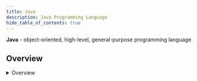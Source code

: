 ```yaml
---
title: Java
description: Java Programming Language
hide_table_of_contents: true
---
```



**Java** - object-oriented, high-level, general-purpose programming language

## Overview

<Tabs>
    <TabItem value="dataStructures" label="Data Structures">
        <details>
            <summary>Overview</summary>

            <table>
                <thead>
                <tr>
                    <th>Name</th>
                    <th>Structure</th>
                    <th>Methods</th>
                    <th>null</th>
                    <th>Duplicates</th>
                    <th>Synchronized</th>
                    <th>Ordered</th>
                    <th>Iterator</th>
                    <th>Enumeration</th>
                </tr>
                </thead>
                <tbody>
                <tr>
                    <td>
                        <b>ArrayList</b>
                    </td>
                    <td>Dynamic Array</td>
                    <td>add, remove, get, set</td>
                    <td>+</td>
                    <td>+</td>
                    <td>-</td>
                    <td>Insertion order</td>
                    <td>+</td>
                    <td>-</td>
                </tr>
                <tr>
                    <td>
                        <b>Vector</b>
                    </td>
                    <td>Dynamic Array</td>
                    <td>add, remove, get, set</td>
                    <td>+</td>
                    <td>+</td>
                    <td>+</td>
                    <td>Insertion order</td>
                    <td>+</td>
                    <td>+</td>
                </tr>
                <tr>
                    <td>
                        <b>Stack</b>
                    </td>
                    <td>LIFO</td>
                    <td>push, pop, peek</td>
                    <td>+</td>
                    <td>+</td>
                    <td>+</td>
                    <td>No order</td>
                    <td>+</td>
                    <td>+</td>
                </tr>
                <tr>
                    <td>
                        <b>Queue</b>
                    </td>
                    <td>FIFO</td>
                    <td>enqueue, dequeue, peek</td>
                    <td>+</td>
                    <td>+</td>
                    <td>-</td>
                    <td>No order</td>
                    <td>+</td>
                    <td>-</td>
                </tr>
                <tr>
                    <td>
                        <b>List</b>
                    </td>
                    <td>Linear</td>
                    <td>add, remove, get, set</td>
                    <td>+</td>
                    <td>+</td>
                    <td>-</td>
                    <td>Insertion order</td>
                    <td>+</td>
                    <td>-</td>
                </tr>
                <tr>
                    <td>
                        <b>LinkedList</b>
                    </td>
                    <td>Doubly-Linked List</td>
                    <td>add, remove, get, set</td>
                    <td>+</td>
                    <td>+</td>
                    <td>-</td>
                    <td>Insertion order</td>
                    <td>+</td>
                    <td>-</td>
                </tr>
                <tr>
                    <td>
                        <b>Set</b>
                    </td>
                    <td>Collection</td>
                    <td>add, remove, contains</td>
                    <td>+</td>
                    <td>-</td>
                    <td>-</td>
                    <td>No order</td>
                    <td>+</td>
                    <td>-</td>
                </tr>
                <tr>
                    <td>
                        <b>HashSet</b>
                    </td>
                    <td>HashTable</td>
                    <td>add, remove, contains</td>
                    <td>+</td>
                    <td>-</td>
                    <td>-</td>
                    <td>No order</td>
                    <td>+</td>
                    <td>-</td>
                </tr>
                <tr>
                    <td>
                        <b>Map</b>
                    </td>
                    <td>key-value pair</td>
                    <td>put, remove, get, containsKey</td>
                    <td>1 key and multiple values</td>
                    <td>only values</td>
                    <td>-</td>
                    <td>No order</td>
                    <td>+</td>
                    <td>-</td>
                </tr>
                <tr>
                    <td>
                        <b>HashMap</b>
                    </td>
                    <td>key-value pair</td>
                    <td>add, remove, contains</td>
                    <td>1 key and multiple values</td>
                    <td>only values</td>
                    <td>-</td>
                    <td>No order</td>
                    <td>+</td>
                    <td>-</td>
                </tr>
                <tr>
                    <td>
                        <b>HashTable</b>
                    </td>
                    <td>key-value pair</td>
                    <td>put, remove, get, containsKey</td>
                    <td>-</td>
                    <td>only values</td>
                    <td>+</td>
                    <td>No order</td>
                    <td>+</td>
                    <td>+</td>
                </tr>
                <tr>
                    <td>
                        <b>TreeSet</b>
                    </td>
                    <td>Red-black tree</td>
                    <td>add, remove, contains</td>
                    <td>-</td>
                    <td>-</td>
                    <td>-</td>
                    <td>Natural order</td>
                    <td>+</td>
                    <td>-</td>
                </tr>
                <tr>
                    <td>
                        <b>TreeMap</b>
                    </td>
                    <td>Red-black tree</td>
                    <td>put, remove, get, containsKey</td>
                    <td>only values</td>
                    <td>only values</td>
                    <td>-</td>
                    <td>Natural order</td>
                    <td>+</td>
                    <td>-</td>
                </tr>
                </tbody>
            </table>

            **Collections**

            ```mermaid
            graph BT

                Stack(StackInterface) --> Vector(VectorInterface)
                Vector -.-> List(List)
                LinkedList(LinkedListInterface) -.-> List
                ArrayList(ArrayListInterface) -.-> List

                LinkedList(LinkedListInterface) -.-> Deque(Deque)
                PriorityQueue(PriorityQueueInterface) -.-> Queue(Queue)
                ArrayDequeue(ArrayDequeInterface) -.-> Deque
                Deque --> Queue

                LinkedHashSet(LinkedHashSetInterface) -.-> Set(Set)
                LinkedHashSet --> HashSet(HashSetInterface)

                TreeSet(TreeSetInterface) -.-> SortedSet(SortedSet)
                SortedSet --> Set

                Set --> Collection(Collection)
                Queue --> Collection
                List --> Collection

                Collection --> Iterable(Iterable)

                TreeMap(TreeMapInterface) -.-> SortedMap(SortedMap)
                SortedMap --> Map(Map)

                LinkedHashMap(LinkedHashMapInterface) --> HashMap(HashMapInterface)
                LinkedHashMap -.-> Map

                HashTable(HashTableInterface )
            ```

            **Collection Decision**

            ```mermaid
            flowchart TB

                Start(Start) --> Structure{structure}

                Structure -->|key-value| OrderedKeys(Ordered)
                OrderedKeys -->|no| HashMap(HashMap)
                OrderedKeys -->|yes| OrderKeys{Order}
                OrderKeys -->|sorted by keys| TreeMap(TreeMap)
                OrderKeys -->|insertion order| LinkedHashMap(LinkedHashMap)

                Structure -->|value only| Duplicates{Duplicates}
                Duplicates -->|yes| Data{Data}
                Data -->|sorting & accessing data| ArrayList(ArrayList)
                Data -->|data manipulation| LinkedList(LinkedList)
                Duplicates -->|no| OrderedValues{Ordered}
                OrderedValues -->|no| HashSet(HashSet)
                OrderedValues -->|yes| OrderValues{Order}
                OrderValues -->|sorted by index| TreeSet(TreeSet)
                OrderValues -->|insertion order| LinkedHashSet(LinkedHashSet)
            ```

        </details>

        <details>
            <summary>Iterator vs Enumeration</summary>

            <table>
                <thead>
                <tr>
                    <th>Aspect</th>
                    <th>Iterator</th>
                    <th>Enumeration</th>
                </tr>
                </thead>
                <tbody>
                <tr>
                    <td>
                        <b>Type</b>
                    </td>
                    <td>interface</td>
                    <td>class</td>
                </tr>
                <tr>
                    <td>
                        <b>Namespace</b>
                    </td>
                    <td>`java.util`</td>
                    <td>`java.util`</td>
                </tr>
                <tr>
                    <td>
                        <b>Common methods</b>
                    </td>
                    <td>hasNext / next / remove</td>
                    <td>hasMoreElements / nextElement</td>
                </tr>
                <tr>
                    <td>
                        <b>Use Case</b>
                    </td>
                    <td>removes elements from collection during the iteration</td>
                    <td>
                        used for passing through a collection, usually of unknown size
                    </td>
                </tr>
                </tbody>
            </table>

        </details>
    </TabItem>
    <TabItem value="fundamentals" label="Fundamentals">
        <details>
          <summary>Object</summary>

          Superclass class for every class in Java

          Methods
              - `clone()`: creates a copy of an object
              - `equals()`: compares
              - `finalize()`: called on GC
              - `getClass()`: get runtime class
              - `hashCode()`: returns a hash code value
              - `toString()`: string representation
              - `notify()`, `notifyAll()`, and `wait()`: These help in synchronizing the activities of the independently running threads in a program

          **Creation**

          <table>
            <thead>
            <tr>
              <th>Variant</th>
              <th>Syntax</th>
            </tr>
            </thead>
            <tbody>
            <tr>
              <td>`new` keyword</td>
              <td>`new String()`</td>
            </tr>
            <tr>
              <td> `Class.forName`</td>
              <td>
              `Class.forName` actually loads the Class in Java but doesn't create any Object. To Create an Object of the Class you have to use the newInstance method

              ```java
              Example obj = (Example) Class.forName("Example").newInstance();
              ```
              </td>
            </tr>
            <tr>
              <td>`newInstance()` method of Constructor class</td>
              <td>
              ```java
              Example obj = Example.class.getDeclaredConstructor().newInstance();
              ```
              </td>
            </tr>
            <tr>
              <td>`clone()` method</td>
              <td>
              Creating an object using the clone method does not invoke any constructor

              ```java
              Example obj = (Example) new Example().clone();
              ```
              </td>
            </tr>
            <tr>
              <td>deserialization</td>
              <td>When we serialize and then deserialize an object, JVM creates a separate object. In deserialization, JVM doesn't use any constructor to create the object</td>
            </tr>
            </tbody>
          </table>

          **Initialization**

            <table>
              <thead>
                <tr>
                    <th>Action</th>
                    <th>Allocation</th>
                    <th>Example</th>
                </tr>
              </thead>
              <tbody>
                <tr>
                    <td><b>Declaration</b></td>
                    <td>Reference created in **stack**</td>
                    <td>
                    ```java
                    Integer i;
                    ```
                    </td>
                </tr>
                <tr>
                    <td><b>Initialization</b></td>
                    <td>Allocates memory in **heap** with reference in **stack**</td>
                    <td>
                    ```java
                    Integer i = new Integer(10);
                    ```
                    </td>
                </tr>
              </tbody>
            </table>

        </details>

        <details>
            <summary>Pass by Reference vs Value</summary>

            - Java is **Pass by Value**: when you pass a parameter to a method, whether it's a primitive type or an object reference, you are always passing a copy of the value of that parameter
            - **Passing Object References**: When you pass an object to a method, you're actually passing a copy of the reference to that object, not the object itself. This means you're still passing a value (the memory address where the object resides in the heap), but that value refers to the actual object in memory

            **Explanation**

            When you pass an object reference to a method, you're passing a copy of the reference to the object. This means changes made to the object's fields within the method will affect the original object because both the original reference and the method's copy of the reference point to the same object in memory.

            However, it's important to understand that you cannot change the reference itself within the method. For example, you cannot make the original reference point to a different object by assigning a new object to it within the method.

            ```java
            class MyClass {
                int value;

                MyClass(int value) {
                    this.value = value;
                }
            }

            public class Main {
                public static void main(String[] args) {
                    MyClass obj = new MyClass(5);
                    System.out.println(obj.value); // Output: Before: 5
                    modifyObject(obj);
                    System.out.println(obj.value); // Output: After: 10
                }

                public static void modifyObject(MyClass obj) {
                    /*
                     Modifying the reference to the object.
                     This change will only affect the local copy of the reference within the method itself,
                     not the original reference passed from the calling method
                     */
                    obj = new MyClass(10);

                    // Modifying the object's field will also affect the original object
                    obj.value = 10;
                }

                /*
                Although `obj` is passed by value, meaning `modifyObject()` receives a copy of the reference to the `MyClass` object,
                changes made to the object's field `value` within the `modifyObject()` method are reflected in the original object referenced by `obj`.
                This is because both the original reference `obj` and the method's copy of the reference point to the same object in memory
                */
            }
            ```

          <table>
              <thead>
                    <tr>
                          <th>Feature</th>
                          <th>Passing by Value</th>
                          <th>Passing by Reference</th>
                    </tr>
              </thead>
              <tbody>
                    <tr>
                          <td>Definition</td>
                          <td>Copies the actual value of an argument into the parameter</td>
                          <td>Copies the reference to the memory location of an object</td>
                    </tr>
                    <tr>
                          <td>Effect on Original Data</td>
                          <td>Original data remains unchanged</td>
                          <td>Changes to the parameter affect the original data</td>
                    </tr>
                    <tr>
                          <td>Memory Usage</td>
                          <td>Requires additional memory for copying values</td>
                          <td>Doesn't require additional memory for objects</td>
                    </tr>
                    <tr>
                          <td>Example</td>
                          <td>
                              ```java
                              void swap(int x, int y) {
                                    int temp = x;
                                    x = y;
                                    y = temp;
                              }
                              swap(1, 2); // Output: First: 1, Second: 2
                              ```
                            </td>
                            <td>
                              ```java
                              void swap(int[] arr) {
                                int temp = arr[0];
                                arr[0] = arr[1];
                                arr[1] = temp;
                              }
                              swap(new int[] {1, 2}); // Output: First: 2, Second: 1
                              ```
                            </td>
                    </tr>
                </tbody>
            </table>

        </details>

        <details>
            <summary>Static Block</summary>

            - executed at the time of classloading
            - can be executed before `main` method
            - can execute the program with static block and without `main` method

            ```java
            static { System.out.println("test"); }
            ```

        </details>

        <details>
            <summary>Constructor</summary>

            - is not inherited
            - cannot be `final`
            - chaining constructors with `this()`
            - can be overloaded
            - if no constructor is defined, the JVM creates a default no-arg constructor

            ```java
            public class Employee {
              int id,age;
              String name, address;

              public Employee (int age) { this.age = age; }
              public Employee(int id, int age) { this(age); this.id = id; }
            }
            ```

            - **flow of creation**: parent class -> child class
            - **flow of destruction**: child class -> parent class

        </details>

        <details>
            <summary>Class Casting</summary>

            - cast can be performed only child -> parent
            - to check if cast is possible, use `instanceof`

            ```java
            class Parent { void display() { } }

            class Child extends Parent { void show() { } }

            interface MyInterface { void myMethod(); }

            class AnotherChild extends Parent implements MyInterface { public void myMethod() { } }

            public class Main {
                public static void main(String[] args) {
                    Child child = new Child();
                    Parent parent1 = (Parent) child; // Casting Child to Parent
                    parent1.display(); // Accessing method of Parent class

                    AnotherChild anotherChild = new AnotherChild();
                    MyInterface myInterface = (MyInterface) anotherChild; // Casting AnotherChild to MyInterface
                    myInterface.myMethod(); // Accessing method of MyInterface

                    Parent parent2 = new Parent();
                    if(parent2 instanceof Child) { // false: Class parent to class child casting (not possible)
                        // Child child2 = (Child) parent2; // Compilation error: Parent cannot be cast to Child
                    }

                    Parent parent3 = new Parent();
                    if(parent3 instanceof MyInterface) { // Class parent to interface child casting (not possible)
                        // MyInterface myInterface2 = (MyInterface) parent3; // Compilation error: Parent cannot be cast to MyInterface
                    }
                }
            }
            ```

        </details>

        <details>
          <summary>`this` and `super` keywords</summary>

            - `this`
                - current class instance variable
                - invoke current class method (implicitly)
                - `this` can be passed as an argument in the method call
                - `this` can be passed as an argument in the constructor call
                - `this` can be used to return the current class instance from the method
                - `this()` - to invoke the current class constructor
                - can be used to refer static members (preferred via class name)
                - can't assign value (compiler-time error)
            - `super`
                - parent instance variable
                - calls parent class method
                - `super()` - to call parent constructor

        </details>

        <details>
            <summary>Overriding vs Overloading vs Shadowing</summary>

            <table>
              <thead>
                <tr>
                  <th>Concept</th>
                  <th>Description</th>
                  <th>Polymorphism Type</th>
                  <th>Example</th>
                </tr>
              </thead>
              <tbody>
                <tr>
                    <td><b>Overloading</b></td>
                    <td>Two or more methods in the same class have the exact same name, but different parameters</td>
                    <td>Compile Time (Static)</td>
                    <td>
                    ```java
                     public class A {
                        void add(int a, int b) {}
                        void add(int a, int b, int c) {}
                     }
                    ```
                    </td>
                </tr>
                <tr>
                  <td><b>Overriding</b></td>
                  <td>Child class redefines the same method as a parent class with the same name, argument list, and return type. May not limit the access of the method it overrides</td>
                  <td>Run-Time (Dynamic)</td>
                  <td>
                  ```java
                  public class A {
                    void add(int a, int b) {}
                  }

                  public class B extends A {
                      @Override
                      void add(int a, int b) {}
                  }
                  ```
                  </td>
                </tr>
                <tr>
                    <td><b>Shadowing</b></td>
                    <td>Overriding static methods</td>
                    <td>-</td>
                    <td>
                    ```java
                    public class A {
                        static void add(int a, int b) {}
                    }

                    public class B extends A {
                        static void add(int a, int b) {}
                    }
                    ```
                    </td>
                </tr>
              </tbody>
            </table>

        </details>

        <details>
            <summary>String</summary>

            <table>
              <tr>
                <th></th>
                <th>Storage area</th>
                <th>Mutability</th>
                <th>Efficiency</th>
                <th>Thread-safe</th>
              </tr>
              <tr>
                <td>String</td>
                <td>String pool</td>
                <td>immutable</td>
                <td>slow</td>
                <td>no</td>
              </tr>
              <tr>
                <td>new String</td>
                <td>heap</td>
                <td>immutable</td>
                <td>slow</td>
                <td>no</td>
              </tr>
              <tr>
                <td>StringBuilder</td>
                <td>heap</td>
                <td>mutable</td>
                <td>fastest</td>
                <td>single-thread</td>
              </tr>
              <tr>
                <td>StringBuffer</td>
                <td>heap</td>
                <td>mutable</td>
                <td>fast</td>
                <td>multi-thread</td>
              </tr>
            </table>

            **String Pool**

            ```mermaid
            flowchart LR

                subgraph Main
                    direction LR

                    str1(String str1 = Hi)
                    str2(String str2 = Hi)
                    str3("String str3 = new String (Hi)")
                    str4("String str4 = new String (Hi)")
                end

                subgraph HeapMemory
                    direction LR

                    HeapStr3(Hi)
                    HeapStr4(Hi)

                    subgraph StringPool
                        direction LR

                        Pool(Hi)
                    end
                end

                str1 --> Pool
                str2 --> Pool
                str3 --> HeapStr3
                str4 --> HeapStr4
            ```

            ```java
            String str1 = "Hi";
            String str2 = "Hi";

            String str3 = new String("Hi");
            String str4 = new String("Hi");

            println(str1 == str2);       // true (string pool)
            println(str1 == str3);       // false (string pool != heap object reference)
            println(str1.equals(str2));  // true (checks by string value)
            println(str1.equals(str3));  // true (checks by string value)
            println(str3 == str4);       // false (checks by object reference)
            println(str3.equals(str4));  // true (checks by string value)
            ```

        </details>

        <details>
            <summary>Serialization vs Deserialization</summary>

            <table>
                <thead>
                  <tr>
                    <th>Aspect</th>
                    <th>Serialization</th>
                    <th>Deserialization</th>
                  </tr>
                </thead>
                <tbody>
                  <tr>
                    <td><b>Definition</b></td>
                    <td>Process of converting an object into a byte stream for transmission over a network or storage in a file</td>
                    <td>Process of reconstructing an object from its serialized form, typically from a byte stream</td>
                  </tr>
                  <tr>
                    <td><b>Purpose</b></td>
                    <td>Transferring objects between different applications or across a network</td>
                    <td>Reconstructing objects from their serialized form for use in an application</td>
                  </tr>
                  <tr>
                    <td><b>Data Format</b></td>
                    <td>Serialized objects are typically stored in a specific format, such as JSON, XML, or binary</td>
                    <td>Data is read from serialized format and converted back into objects</td>
                  </tr>
                </tbody>
            </table>

        </details>

        <details>
            <summary>Operator precedence</summary>

            <table>
              <thead>
                <tr>
                  <th>Operator Type</th>
                  <th>Category</th>
                  <th>Precedence</th>
                </tr>
              </thead>
              <tbody>
                <tr>
                  <td rowspan="2">Unary</td>
                  <td>postfix</td>
                  <td>`expr++` `expr--`</td>
                </tr>
                <tr>
                  <td>prefix</td>
                  <td>`++expr` `--expr` `+expr` `-expr` `~` `!`</td>
                </tr>
                <tr>
                  <td rowspan="2">Arithmetic</td>
                  <td>multiplicative</td>
                  <td>`*` `/` `%`</td>
                </tr>
                <tr>
                  <td>additive</td>
                  <td>`+` `-`</td>
                </tr>
                <tr>
                  <td>Shift</td>
                  <td>shift</td>
                  <td>`<<` `>>` `>>>`</td>
                </tr>
                <tr>
                  <td rowspan="2">Relational</td>
                  <td>comparison</td>
                  <td>`<` `>` `<=` `>=` `instanceof`</td>
                </tr>
                <tr>
                  <td>equality</td>
                  <td>`==` `!=`</td>
                </tr>
                <tr>
                  <td rowspan="3">Bitwise</td>
                  <td>bitwise AND</td>
                  <td>`&`</td>
                </tr>
                <tr>
                  <td>bitwise exclusive OR</td>
                  <td>`^`</td>
                </tr>
                <tr>
                  <td>bitwise inclusive OR</td>
                  <td>`|`</td>
                </tr>
                <tr>
                  <td rowspan="2">Logical</td>
                  <td>logical AND</td>
                  <td>`&&`</td>
                </tr>
                <tr>
                  <td>logical OR</td>
                  <td>`||`</td>
                </tr>
                <tr>
                  <td>Ternary</td>
                  <td>ternary</td>
                  <td>`? :`</td>
                </tr>
                <tr>
                  <td rowspan="1">Assignment</td>
                  <td>assignment</td>
                  <td>`=` `+=` `-=` `*=` `/=` `%=` `&=` `^=` `|=` `<<=` `>>=` `>>>=`</td>
                </tr>
              </tbody>
            </table>

        </details>

        <details>
            <summary>Main Method</summary>

            - `static` - to reduce ambiguity
            - can be `final`
            - missing `static` in method - program compiles successfully but at runtime throws an error `NoSuchMethodError`
            - using static block (`static {}`) to execute code before `main` method

            **Examples**

            ```java
            public static void main(String[] args) throws Exception {} // with `throws`

            public static final void main(String[] args) {} // with `final`

            public static void main(String[] args) {} // array of strings

            public static void main(String args[]) {} // array of strings

            public static void main(String... args) {} // vararg

            public static void main(String[] args, int additionalArg) {} // additional argument

            public interface MyInterface { public static void main(String[] args) {} } // inside interface (Java8+)
            ````

        </details>

        <details>
            <summary>Interface vs Abstract Class</summary>

            <table>
              <tr>
                <th></th>
                <th>Methods</th>
                <th>Inheritance</th>
                <th>Method Inheritance</th>
                <th>Implement Interface</th>
                <th>Variable</th>
              </tr>
              <tr>
                <td><b>Interface</b></td>
                <td>all methods implicitly `public abstract`</td>
                <td>`implements` multiple</td>
                <td>class must implement all methods</td>
                <td>no</td>
                <td>default `final`</td>
              </tr>
              <tr>
                <td><b>Abstract Class</b></td>
                <td>can contain `default` `protected` `public` `non abstract` methods</td>
                <td>`extends` one</td>
                <td>not all as an abstract sub-class</td>
                <td>yes, w/o implementation</td>
                <td>`non final`</td>
              </tr>
            </table>

        </details>

        <details>
            <summary>Default Values</summary>

            ```java
            class A {
                static Object obj; // null
                Object obj; // null
                String str; // ""
                boolean bool; // false
                int i; // 0
                float f; // 0.0
                double d; // 0.0
                byte b; // 0
                char c; // '\u0000'
                int[] arr; // []

                void method() {
                    int x; // local variables within methods or blocks are not initialized
                }
            }
            ```

        </details>

        <details>
            <summary>Access Modifiers</summary>

            <table>
              <thead>
                <tr>
                  <th></th>
                  <th>Class</th>
                  <th>Sub-Class</th>
                  <th>Package</th>
                  <th>Global</th>
                </tr>
              </thead>
              <tbody>
                <tr>
                  <td><b>private</b></td>
                  <td>+</td>
                  <td>-</td>
                  <td>-</td>
                  <td>-</td>
                </tr>
                <tr>
                  <td><b>protected</b></td>
                  <td>+</td>
                  <td>+</td>
                  <td>-</td>
                  <td>-</td>
                </tr>
                <tr>
                  <td><b>default</b></td>
                  <td>+</td>
                  <td>+</td>
                  <td>+</td>
                  <td>-</td>
                </tr>
                <tr>
                  <td><b>public</b></td>
                  <td>+</td>
                  <td>+</td>
                  <td>+</td>
                  <td>+</td>
                </tr>
              </tbody>
            </table>

            **Example**

            ```java
            package com.example.myapplication;
            class MyClass {
                private int privateValue = 1;
                protected int protectedValue = 2;
                int defaultValue = 3;
                public int publicValue = 4;
            }

            package com.example.myapplication;
            class SubClass extends MyClass {
                void sub() {
                    privateValue // compile time error
                    protectedValue // OK
                    super.protectedValue // OK
                    defaultValue // OK
                    publicValue // OK
                }
            }

            package com.example.myapplication;
            class PackageClass {
                void package() {
                    privateValue // compile time error
                    protectedValue // compile time error
                    super.protectedValue // compile time error
                    defaultValue // OK
                    publicValue // OK
                }
            }

            package org.example;
            class GlobalClass {
                void global() {
                    privateValue // compile time error
                    protectedValue // compile time error
                    defaultValue // compile time error
                    publicValue // OK
                }
            }
            ```

        </details>

        <details>
            <summary>Non-Access Modifiers</summary>

            <table>
                <thead>
                  <tr>
                    <th></th>
                    <th>class</th>
                    <th>method</th>
                    <th>variable</th>
                  </tr>
                </thead>
                <tbody>
                  <tr>
                    <td><b>final</b></td>
                    <td>
                        <ul>
                            <li>cannot be extended by any other class</li>
                        </ul>
                    </td>
                    <td>
                        <ul>
                            <li>cannot be overridden by any child class</li>
                        </ul>
                    </td>
                    <td>
                        <ul>
                            <li>value cannot be changed</li>
                            <li>
                                blank variable initialisation
                                <ul>
                                    <li>static -> only in static block</li>
                                    <li>non-static -> constructor</li>
                                </ul>
                            </li>
                            <li>concurrency: all variables (even if they are not accessible via getter methods) must be final to prevent racy access</li>
                        </ul>
                    </td>
                  </tr>
                  <tr>
                    <td><b>abstract</b></td>
                    <td>
                        <ul>
                            <li>class can never be instantiated</li>
                            <li>class cannot be declared both `abstract` and `final`</li>
                            <li>if a class contains one or more `abstract` methods then the class should be declared `abstract`, or else a compile error will be thrown</li>
                            <li>an `abstract` class may contain both `abstract` methods as well normal methods</li>
                            <li>an `abstract` class does not need to contain `abstract` methods</li>
                        </ul>
                    </td>
                    <td>
                        <ul>
                            <li>does not have a body but only a signature</li>
                            <li>can not be `final`</li>
                            <li>any class that extends an `abstract` class must implement all the `abstract` methods of the super class unless the subclass is also an `abstract` class</li>
                        </ul>
                    </td>
                    <td>-</td>
                  </tr>
                  <tr>
                    <td><b>static</b></td>
                    <td>
                        <ul>
                            <li>as Inner class (Nested)</li>
                            <li>
                                differences between `static` and non-static nested classes
                                <ul>
                                    <li>`static` nested class may be instantiated without instantiating its outer class</li>
                                    <li>inner classes can access both `static` and non-static members of the outer class</li>
                                    <li>`static` class can access only the `static` members of the outer class</li>
                                </ul>
                            </li>
                        </ul>
                    </td>
                    <td>
                        <ul>
                            <li>belongs to the class and not to the object(instance)</li>
                            <li>can access only `static` data</li>
                            <li>can not access non-static data (instance variables)</li>
                            <li>user cannot override `static` method, because overriding is based upon dynamic binding at runtime and static methods are statically binded at compile time</li>
                            <li>**shadowing** - overriding static method</li>
                        </ul>
                    </td>
                    <td>
                        <ul>
                            <li>class variables as it belongs to the class rather than objects</li>
                        </ul>
                    </td>
                  </tr>
                  <tr>
                    <td><b>synchronized</b></td>
                    <td>-</td>
                    <td>
                        <ul>
                            <li>can be accessed by only one thread at a time</li>
                            <li>can be applied with any of the four access level modifiers</li>
                        </ul>
                    </td>
                    <td>-</td>
                  </tr>
                  <tr>
                    <td><b>native</b></td>
                    <td>-</td>
                    <td>
                        <ul>
                            <li>is implemented in native code using **JNI** (Java Native Interface)</li>
                            <li>will be implemented in other languages, not in Java</li>
                            <li>you need to call a library from Java that is written in other language</li>
                            <li>you need to access system or hardware resources that are only reachable from the other language</li>
                        </ul>
                    </td>
                    <td>-</td>
                  </tr>
                  <tr>
                    <td><b>transient</b></td>
                    <td>-</td>
                    <td>-</td>
                    <td>
                      <ul>
                            <li>not to be serialized when it is persisted to streams of bytes</li>
                            <li>to indicate that they are not part of the persistent state of an object</li>
                        </ul>
                    </td>
                  </tr>
                  <tr>
                    <td><b>volatile</b></td>
                    <td>-</td>
                    <td>-</td>
                    <td>
                        <ul>
                            <li>will never be cached thread-locally</li>
                            <li>all reads and writes will go straight to "main memory"</li>
                            <li>visibility (all threads) uses **CAS** (compare-and-swap) mechanism to update the value for all threads (main memory)</li>
                            <li>
                                atomic
                                <ul>
                                    <li>is either executed completely or not at all</li>
                                    <li>int guaranteed to be atomic</li>
                                    <li>`long`, `double` - requires `volatile`</li>
                                    <li>increment operation - `volatile` won't help instead use `AtomicInteger`, `AtomicLong` classes</li>
                                </ul>
                            </li>
                        </ul>
                    </td>
                  </tr>
                  <tr>
                    <td><b>strictfp</b></td>
                    <td>
                        <ul>
                            <li>restricts floating-point calculations to ensure portability</li>
                            <li>ensures that you get exactly the same results from your floating point calculations on every platform</li>
                            <li>can be used on classes, interfaces</li>
                            <li>applied to all calculations in the class</li>
                        </ul>
                    </td>
                    <td>
                        <ul>
                            <li>can be used on non-abstract methods</li>
                            <li>applied only to this method</li>
                        </ul>
                    </td>
                    <td>-</td>
                  </tr>
              </tbody>
            </table>

        </details>

        <details>
            <summary>Autoboxing vs Unboxing</summary>

            - Autoboxing is the automatic conversion made by the Java compiler between the primitive types and their
            corresponding object wrapper classes

            ```java
            int i = 10;
            Integer j = i;
            ```

            - Unboxing when the conversion goes the other way

            ```java
            Integer i = 10;
            int j = i;
            ```

            - Explicit conversion

            ```java
            int i = 10;
            Integer j = Integer.valueOf(i);

            Integer x = 10;
            int y = x.intValue();
            int z = (int) x;
            ```

        </details>

        <details>
            <summary>JVM Memory Allocation</summary>

            <table>
                <thead>
                  <tr>
                    <th>Component</th>
                    <th>Description</th>
                  </tr>
                </thead>
                <tbody>
                  <tr>
                    <td><b>class (method)</b></td>
                    <td>Stores per-class structures (runtime constant pool, field, method data, and the code for methods)</td>
                  </tr>
                  <tr>
                    <td><b>heap</b></td>
                    <td>Runtime data area in which the memory is allocated to the objects</td>
                  </tr>
                  <tr>
                    <td><b>stack</b></td>
                    <td>
                      <ul>
                        <li>Holds local variables and partial results</li>
                        <li>Plays a part in method invocation and return</li>
                        <li>Each thread has a private JVM stack, created at the same time as the thread</li>
                      </ul>
                    </td>
                  </tr>
                  <tr>
                    <td><b>program counter register</b></td>
                    <td>Contains the address of the JVM instruction currently being executed</td>
                  </tr>
                  <tr>
                    <td><b>native method stack</b></td>
                    <td>Contains all the native methods used in the application</td>
                  </tr>
                </tbody>
            </table>

        </details>

        <details>
            <summary>JVM/JRE/JDK</summary>

            <table>
              <tr>
                <th>Feature</th>
                <th>JVM</th>
                <th>JRE</th>
                <th>JDK</th>
              </tr>
              <tr>
                <td><b>Definition</b></td>
                <td>Java Virtual Machine</td>
                <td>Java Runtime Environment</td>
                <td>Java Development Kit</td>
              </tr>
              <tr>
                <td><b>Components</b></td>
                <td>Interpreter, Just-In-Time (JIT) Compiler</td>
                <td>Implements the JVM, provides all class libraries, and other support files needed at runtime</td>
                <td>Compiler, JRE, development tools (e.g., javac compiler, jar archiver)</td>
              </tr>
              <tr>
                <td><b>Usage</b></td>
                <td>Executes Java bytecode, platform-independent</td>
                <td>Runs Java applications, required for end-users</td>
                <td>Developing, compiling, and debugging Java programs</td>
              </tr>
              <tr>
                <td><b>Inclusion</b></td>
                <td>Part of JRE</td>
                <td>Implements the JVM</td>
                <td>JRE + Dev Tools</td>
              </tr>
              <tr>
                <td><b>Purpose</b></td>
                <td>Acts as a run-time engine to run Java applications</td>
                <td>Runtime environment in which Java bytecode can be executed, providing all the class libraries and other support files that JVM uses at runtime</td>
                <td>Developing, compiling, and running Java applications</td>
              </tr>
            </table>

            **JVM**

            JVM is a crucial component of the Java Runtime Environment (JRE) responsible for executing Java bytecode. It acts as an abstract computing machine, providing a runtime environment in which Java programs can run regardless of the underlying hardware and operating system.

            **Key components**

            - **Class Loader**: subsystem of the JVM is responsible for loading class files from the file system, network, or other sources and converting them into internal representation for execution
            - **Bytecode Verifier**: before execution, the JVM performs bytecode verification to ensure that the loaded code does not violate any security constraints or Java language rules. This process helps in preventing harmful operations and ensuring type safety
            - **Memory Management**: JVM manages memory allocation and deallocation for Java objects. It includes automatic garbage collection, which identifies and removes unreferenced objects to reclaim memory resources
            - **Just-In-Time (JIT) Compiler**: JVM includes a JIT compiler that translates bytecode into native machine code at runtime for improved performance. It optimizes frequently executed code paths to enhance execution speed
            - **Execution Engine**: Execution Engine interprets and executes Java bytecode instructions. It includes components such as the interpreter, which directly executes bytecode, and the JIT compiler, which compiles bytecode into native machine code for faster execution
            - **Runtime Data Areas**: JVM maintains various runtime data areas such as the method area, heap, stack, PC (Program Counter) register, and native method stack. These areas store class metadata, objects, method invocation stacks, and other runtime information required for program execution
            - **Security Manager**: JVM incorporates a Security Manager that enforces security policies to prevent untrusted code from performing harmful actions such as accessing system resources or executing dangerous operations
            - **Platform Independence**: one of the key features of the JVM is its platform independence. Java programs compiled into bytecode can run on any system with a compatible JVM implementation, making Java a "write once, run anywhere" language
            - **Dynamic Linking and Loading**: JVM supports dynamic linking and loading of classes and libraries at runtime, enabling the extension and modification of Java applications without recompilation
            - **Monitoring and Management**: JVM provides tools and APIs for monitoring and managing its runtime behavior, including performance monitoring, memory profiling, and diagnostic capabilities

        </details>

        <details>
            <summary>ClassLoader</summary>

            - **Classpath Resolution**
                - The class loading process begins with the JVM needing to load a class that is referenced by the application
                - The class loader first checks its cache to see if the class has already been loaded. If found, it retrieves the class from the cache
                - If the class is not cached, the class loader proceeds to locate the class file
                - The classpath is a list of directories and JAR files where the class loader searches for class files
                - The classpath can be set using the `-classpath` or `-cp` option when invoking the JVM, or it can be defined by the `CLASSPATH` environment variable
            - **Bootstrap Class Loader**
                - The bootstrap class loader is responsible for loading core Java classes provided by the JVM
                - These classes are typically located in the `lib` directory of the Java installation
                - Examples of core classes include those in the `java.lang` package, such as `Object`, `String`, and `Integer`
            - **Extension Class Loader**
                - The extension class loader loads classes from JAR files located in the extensions directory (`$JAVA_HOME/lib/ext`)
                - This directory contains JAR files that extend the functionality of the JVM
                - Classes loaded by the extension class loader are typically part of the Java Standard Extension mechanism
            - **Application Class Loader**
                - Also known as the system class loader, it loads classes from directories and JAR files specified by the classpath
                - It is responsible for loading application-specific classes and 3rd-party libraries
                - If a class is not found by the bootstrap or extension class loaders, the application class loader attempts to load it
            - **Custom Class Loaders**
                - Java allows developers to create custom class loaders to load classes from non-standard sources or to modify the default loading behavior
                - Custom class loaders can be implemented by extending the `java.lang.ClassLoader` class
                - Developers can override methods such as `findClass()` to define their own class-loading logic
            - **Delegation Model**
                - Class loaders in Java follow a delegation model, where each class loader delegates the class-loading request to its parent class loader before attempting to load the class itself
                - This ensures that classes are loaded only once and promotes code reuse
                - If a class loader cannot find a class, it delegates the request to its parent class loader, and the process continues recursively until the bootstrap class loader is reached
            - **Resource Loading**
                - In addition to loading class files, class loaders can also load other types of resources, such as configuration files, images, and XML files
                - Resources are located using the same mechanism as class files, by searching directories and JAR files specified in the `classpath`
            - **Loading the Class File**
                - Once the class loader determines the location of the class file, it reads the binary data representing the class from the file system, network, or other sources
                - The class loader then creates a `java.lang.Class` object, representing the loaded class, and stores it in the JVM's method area
            - **Linking the Class**: after loading the class, the JVM performs linking which consists of 3 sub-stages
                - **Verification**
                    - The JVM verifies the loaded class file to ensure it adheres to the rules of the Java language and the JVM specification
                    - Verification checks include verifying the format of the class file, examining the bytecode for correctness, and ensuring type safety and security
                - **Preparation**
                    - During this stage, memory for class variables (static fields) is allocated within the method area
                    - Static fields are initialized with default values based on their data types (e.g., `0` for numeric types, `null` for objects)
                    - However, the actual initialization of these variables to their proper values is deferred until later
                - **Resolution**
                    - In this stage, symbolic references in the class file are resolved to direct references to objects or methods in memory
                    - This involves resolving symbolic references to other classes or interfaces, fields, and methods
                    - Resolution ensures that the class can interact with other classes and resources at runtime
            - **Initialization**
                - The final stage involves the actual initialization of the class
                - During initialization, the JVM executes any static initializer blocks (`static { }`) defined within the class
                - Static fields are initialized with explicit initial values specified in the code
                - This stage ensures that the class is properly initialized before it is used in the application

        </details>

        <details>
            <summary>JIT (Just-In-Time) Compiler</summary>

            - used to improve the performance
            - compiles parts of the bytecode that have similar functionality at the same time, and hence reduces the amount of
            time needed for compilation
            - compiler - translates JVM instructions to specific CPU instructions

        </details>

        <details>
            <summary>Java Compiler</summary>

            - create file:

            ```java
            public class A {
                public static void main(String[] args) {
                    System.out.println(8);
                }
            }
            ````

            - save (empty name also possible): `.java`
            - compile: `javac .java`
            - execute: `java A`

        </details>

        <details>
            <summary>Packaging</summary>

            - **Modularity**: Organizes related classes
            - **Namespace Management**: Prevents naming conflicts
            - **Access Control**: Defines visibility within packages
            - **Encapsulation**: Hides implementation details
            - **Dependency Management**: Manages component dependencies
            - **Code Organization**: Organizes files for easy navigation
            - **Distribution & Versioning**: Facilitates library distribution and version control
            - **Standardization**: Promotes consistent development practices

            **Example**

            ```java
            package com.example.myapplication;

            public class MyClass {
                public static void main(String[] args) {
                    System.out.println(8);
                }
            }
            ```

        </details>
    </TabItem>
    <TabItem value="gc" label="Garbage Collection (GC)">
        <details>
            <summary>Garbage Collection (GC)</summary>

            Process of automatically reclaiming memory occupied by objects that are no longer reachable by the application.

            Objects are dynamically allocated memory from a region called the heap. The heap is managed by the JVM and is the storage area for all objects, including arrays.

        </details>

        <details>
            <summary>GC Generations</summary>

            - **Young Generation**
                - Newly created objects are allocated in the Young Generation
                - The Young Generation is further divided into Eden Space and Survivor Spaces (usually two)
            - **Old Generation (Tenured Generation)**
                - Objects that survive multiple garbage collection cycles in the Young Generation are promoted to the Old Generation
                - The Old Generation holds objects with longer lifetimes

            ```java
            public class GarbageCollectionExample {
                public static void main(String[] args) {
                    Object obj1 = new Object(); // Object 1 created in the Young Generation
                    Object obj2 = new Object(); // Object 2 created in the Young Generation

                    obj1 = null; // Object 1 becomes unreachable
                    System.gc(); // Request garbage collection

                    // After garbage collection, obj1 is collected from the Young Generation

                    Object obj3 = new Object(); // Object 3 created in the Young Generation

                    // Now, let's simulate a scenario where obj2 survives multiple garbage collections
                    for (int i = 0; i < 10000; i++) {
                        Object temp = new Object();
                        if (i % 100 == 0)
                            temp = obj2; // Reassigning obj2 to simulate its continued use
                    }

                    // After repeated garbage collections, obj2 is promoted to the Old Generation

                    Object obj4 = new Object(); // Object 4 created in the Young Generation

                    obj3 = null; // Object 3 becomes unreachable
                    obj4 = null; // Object 4 becomes unreachable
                    System.gc(); // Request garbage collection

                    // After garbage collection, obj3 and obj4 are collected from the Young Generation
                    // Meanwhile, obj2 remains in the Old Generation
                } // obj2 is ready for garbage collection
            }
            ```

        </details>

        <details>
            <summary>GC Types</summary>

            <table>
                <thead>
                  <tr>
                    <th>Aspect</th>
                    <th>Serial GC</th>
                    <th>Parallel GC</th>
                    <th>CMS GC</th>
                    <th>G1 GC</th>
                    <th>Shenandoah GC</th>
                    <th>ZGC</th>
                    <th>Epsilon GC</th>
                  </tr>
              </thead>
              <tbody>
                  <tr>
                    <td><b>Concurrency</b></td>
                    <td>Single-threaded</td>
                    <td>Multi-threaded</td>
                    <td>Concurrent</td>
                    <td>Concurrent</td>
                    <td>Concurrent</td>
                    <td>Concurrent</td>
                    <td>No GC (no garbage collection)</td>
                  </tr>
                  <tr>
                    <td><b>Pause Time</b></td>
                    <td>Can have longer pause times</td>
                    <td>Can have shorter pause times compared to Serial GC</td>
                    <td>Can have shorter pause times</td>
                    <td>Can have shorter and more predictable pause times</td>
                    <td>Can have shorter pause times</td>
                    <td>Can have shorter and more predictable pause times</td>
                    <td>No pauses (no garbage collection)</td>
                  </tr>
                  <tr>
                    <td><b>Throughput</b></td>
                    <td>Lower throughput compared to Parallel GC</td>
                    <td>Higher throughput compared to Serial GC</td>
                    <td>
                      Higher throughput compared to Serial and Parallel GC for concurrent mode
                    </td>
                    <td>High throughput with incremental and parallel phases</td>
                    <td>High throughput with concurrent phases</td>
                    <td>High throughput with concurrent phases</td>
                    <td>Does not perform garbage collection</td>
                  </tr>
                  <tr>
                    <td><b>Heap Size</b></td>
                    <td>Small to medium heap sizes</td>
                    <td>Medium to large heap sizes</td>
                    <td>Medium to large heap sizes</td>
                    <td>Large heap sizes</td>
                    <td>Medium to large heap sizes</td>
                    <td>Medium to very large heap sizes</td>
                    <td>N/A (no garbage collection)</td>
                  </tr>
                  <tr>
                    <td><b>Garbage Collection Algorithm</b></td>
                    <td>Serial</td>
                    <td>Parallel</td>
                    <td>Concurrent Mark-Sweep</td>
                    <td>Garbage First</td>
                    <td>Concurrent</td>
                    <td>Concurrent</td>
                    <td>No GC (no garbage collection)</td>
                  </tr>
                  <tr>
                    <td><b>JDK Version</b></td>
                    <td>All versions</td>
                    <td>All versions</td>
                    <td>Until Java 14 (deprecated in Java 9)</td>
                    <td>Java 7 onwards</td>
                    <td>Java 12 onwards</td>
                    <td>Java 11 onwards</td>
                    <td>Java 11 onwards</td>
                  </tr>
                  <tr>
                    <td><b>Usability</b></td>
                    <td>Simple and lightweight</td>
                    <td>Easy to use</td>
                    <td>Requires tuning; deprecated in newer versions</td>
                    <td>Self-tuning; default in recent JDK versions</td>
                    <td>Requires specific JDK version</td>
                    <td>Requires specific JDK version</td>
                    <td>For performance testing and troubleshooting</td>
                  </tr>
              </tbody>
            </table>

        </details>
    </TabItem>
    <TabItem value="files" label="Files">
        <details>
            <summary>File I/O</summary>

            ```java
                Path path = Path.of("test.txt");
                boolean isExists = Files.exists(path);
                String content = Files.readString(path, Charsets.UTF_8);
                /**
                 * CREATE - creates if not exists
                 * TRUNCATE_EXISTING - remove all content
                 * APPEND - adds to the file
                 * WRITE - write access
                 */
                Files.writeString(path, "some text", StandardCharsets.UTF_8, StandardOpenOption.CREATE, StandardOpenOption.TRUNCATE_EXISTING, StandardOpenOption.WRITE);
            ```

        </details>
    </TabItem>
    <TabItem value="exception" label="Exceptions">

        <details>
            <summary>Exception Tree</summary>

            ```mermaid
                graph BT

                Throwable(Throwable)

                subgraph errors[Errors: unrecoverable and cannot be handled by the program]
                    direction LR

                    StackOverFlowError(StackOverFlowError)
                    OutOfMemoryError(OutOfMemoryError)
                end

                subgraph exception[Exception: recoverable and can be handled by the program]
                    direction TB

                    checked
                    unchecked
                end

                subgraph checked[Checked: at compile-time]
                    direction LR

                    IOException(IOException)
                    ClassNotFoundException(ClassNotFoundException)
                    FileNotFoundException(FileNotFoundException)
                    SQLException(SQLException)
                end

                subgraph unchecked[Unchecked: at runtime]
                    direction LR

                    NullPointerException(NullPointerException)
                    ClassCastException(ClassCastException)
                    ArithmeticException(ArithmeticException)
                    IndexOutOfBoundsException(IndexOutOfBoundsException)
                end

                errors --> Throwable
                exception --> Throwable
            ```

        </details>

        <details>
            <summary>Structure</summary>

            ```java
            try {
                // Code that may throw an exception
            } catch (ExceptionType1 e1) {
                // Handle ExceptionType1
            } catch (ExceptionType2 e2) {
                // Handle ExceptionType2
            } finally {
                // Optional: Code to be executed regardless of whether an exception occurred or not
                // used to release resources like I/O buffers, database connections, etc
            }
            ```

            **Try-With-Resources**

            ```java
            // Specify the resources within the try-with-resources block
            try (BufferedReader fileInput = new BufferedReader(new FileReader("file.txt"))) {
                // Read from the file
                String line;
                while ((line = fileInput.readLine()) != null) {
                    System.out.println(line);
                }
            } catch (IOException e) {
                System.err.println(e.getMessage());
            }
            // No need to explicitly close the resources, it's automatically handled by try-with-resources
            ```
        </details>

        <details>
            <summary>throws</summary>

            ```java
            public class ThrowsExample {

                // Method that declares it may throw an IOException
                public static void methodThatThrows() throws IOException { throw new IOException(); } // Simulating an IOException

                // Method that calls methodThatThrows and handles the IOException
                public static void callerMethod() {
                    try {
                        methodThatThrows(); // Call methodThatThrows
                    } catch (IOException e) {
                        System.err.println(e.getMessage()); // Handle the IOException
                    }
                }

                public static void main(String[] args) { callerMethod(); } // Call callerMethod
            }
            ```
        </details>

        <details>
            <summary>Order</summary>

            When an exception occurs, the catch blocks are evaluated in the order they appear in the code. The first catch block that matches the type of the thrown exception or one of its superclasses will be executed. Therefore, catch blocks for more specific exceptions should come before catch blocks for more general exceptions to ensure that exceptions are handled in the most appropriate way. If no catch block is found that matches the exception type, the exception will propagate up the call stack

            **Exception Precedence**

            ```java
            public class ExceptionOrderHandlingExample {

                public static void indexOutOfBoundsException() {
                    var arr = {1, 2, 3};
                    int value = arr[3]; // Accessing an index that is out of bounds
                }

                public static void arithmeticException() { int result = 10 / 0; } // Attempting division by zero

                public static void main(String[] args) {
                    try {
                        indexOutOfBoundsException(); // exception raised
                        arithmeticException(); // won't be executed
                    } catch (ArithmeticException e) {
                        System.err.println(e.getMessage()); // skipped
                    } catch (ArrayIndexOutOfBoundsException e) {
                        System.err.println(e.getMessage()); // caught exception
                    } catch (Exception e) {
                        System.err.println(e.getMessage()); // didn't reach
                    }
                }
            }
            ```

            **Rules for Subclass Overriding Superclass Methods**

            ```java
            class Superclass {
                void doSomething() { } // Superclass method that doesn't declare any exception
            }

            class Subclass extends Superclass {
                /* Subclass overridden method attempting to declare a checked exception
                   This will result in a compilation error because the superclass method doesn't declare it
                   but it can declare an unchecked exception
                   So, we will declare an unchecked exception instead
                */
                @Override
                void doSomething() throws RuntimeException { throw new RuntimeException(); }
            }

            public class Main {
                public static void main(String[] args) {
                    Superclass obj = new Subclass(); // Upcasting
                    obj.doSomething(); // Calls overridden method in Subclass
                }
            }
            ```

            **Exception Declaration Flexibility in Subclass Methods**

            If a superclass method declares an exception, a subclass's overridden method can declare the same exception, a subclass exception, or no exception at all. However, it cannot declare a parent exception

            ```java
            class Superclass {
                void doSomething() throws Exception { } // Superclass method that declares a checked exception
            }

            class Subclass extends Superclass {
                @Override
                void doSomething() throws Exception { } // Subclass overridden method can declare the same exception
            }

            class AnotherSubclass extends Superclass {
                @Override
                void doSomething() throws IllegalArgumentException { } // Subclass overridden method can declare a subclass exception
            }

            public class Main {
                public static void main(String[] args) {
                    Superclass obj1 = new Subclass(); // Upcasting
                    Superclass obj2 = new AnotherSubclass(); // Upcasting

                    try {
                        obj1.doSomething(); // Calls overridden method in Subclass
                        obj2.doSomething(); // Calls overridden method in AnotherSubclass
                    } catch (Exception e) {
                        e.printStackTrace();
                    }
                }
            }
            ```
        </details>

        <details>
            <summary>Exception Propagation vs Chaining</summary>

            <table>
              <thead>
                  <tr>
                    <th>Aspect</th>
                    <th>Exception Chaining</th>
                    <th>Exception Propagation</th>
                  </tr>
              </thead>
              <tbody>
                  <tr>
                    <td><b>Definition</b></td>
                    <td>Exception chaining is the process of associating one exception with another, providing more context about the cause of the exception</td>
                    <td>Exception propagation refers to the process by which an exception is passed from one method to another if it is not caught and handled in the method where it occurs</td>
                  </tr>
                  <tr>
                    <td><b>Triggering</b></td>
                    <td>Typically occurs when an exception is caught in one method and rethrown with additional context or information</td>
                    <td>Automatically occurs when an exception is thrown in a method and not caught, causing it to propagate up the call stack to the caller method</td>
                  </tr>
                  <tr>
                    <td><b>Purpose</b></td>
                    <td>Provides more detailed information about the cause of an exception, allowing better understanding and debugging of the issue</td>
                    <td>Allows handling of exceptions at an appropriate level in the call stack, providing a mechanism to deal with errors at higher levels of abstraction</td>
                  </tr>
                  <tr>
                    <td><b>Mechanism</b></td>
                    <td>The caught exception is wrapped with another exception that provides additional context, often using the constructor that accepts a `String` message and a `Throwable` cause</td>
                    <td>The exception is propagated up the call stack until it is caught and handled or until it reaches the top-level caller, typically using `try-catch` blocks</td>
                  </tr>
                  <tr>
                    <td><b>Example</b></td>
                    <td>
                        ```java
                        public class ExceptionChainingExample {

                            // Method that throws an exception
                            public static void method1() throws Exception { throw new Exception(); } // Simulating an IOException

                            // Method that calls method1 and wraps the exception
                            public static void method2() throws Exception {
                                try {
                                    method1(); // Call method1
                                } catch (Exception e) {
                                    throw new Exception(e); // Wrap the caught exception and throw a new exception with additional information
                                }
                            }

                            // Main method
                            public static void main(String[] args) {
                                try {
                                    method2(); // Call method2
                                } catch (Exception e) {
                                    System.err.println(e.getMessage()); // Handle the chained exception
                                    System.err.println(e.getCause().getMessage()); // Print the original cause of the exception
                                }
                            }
                        }
                        ```
                    </td>
                    <td>
                        ```java
                        public class ExceptionPropagationExample {

                            // Method that throws an exception
                            public static void method1() throws Exception { throw new Exception(); } // Simulating an exception

                            // Method that calls method1 and doesn't handle the exception
                            public static void method2() throws Exception { method1(); } // Call method1

                            // Main method
                            public static void main(String[] args) {
                                try {
                                    method2(); // Call method2
                                } catch (Exception e) {
                                    System.err.println(e.getMessage()); // Handle the exception propagated from method1
                                }
                            }
                        }
                        ```
                    </td>
                  </tr>
              </tbody>
            </table>
        </details>

        <details>
            <summary>Custom Exception</summary>

            ```java
            public class CustomException extends Exception {
                public CustomException(String message) { super(message); }
            }
            ```
        </details>

        <details>
            <summary>Multi-Threaded Environment</summary>

            ```java
            public class MultiThreadedExceptionHandler {

                public static void main(String[] args) {
                    // Create and start multiple threads
                    new Thread(new MyRunnable()).start();
                    new Thread(new MyRunnable()).start();
                }

                // Runnable class to be executed by threads
                static class MyRunnable implements Runnable {
                    @Override
                    public void run() {
                        try {
                            // Simulate an exception
                            if (Math.random() < 0.5) {
                                throw new RuntimeException("Simulated Exception");
                            }
                            Thread.sleep(1000); // Simulate some work
                        } catch (InterruptedException e) {
                            System.err.println(e.getMessage()); // when the thread is interrupted during sleep
                        } catch (RuntimeException e) {
                            System.err.println(e.getMessage()); // any other exceptions that occur during execution
                        }
                    }
                }
            }
            ```

        </details>
    </TabItem>
    <TabItem value="generics" label="Generics">
        <details>
            <summary>Pros & Limitations</summary>

            - Pros
                - enable developers to create reusable, type-safe code, enhancing both the flexibility and safety of programs
                - enabling operations on various object types
                - aim to bolster compile-time type checks and prevent `ClassCastException` errors during runtime
                - enable reusable code components by allowing classes and methods to function with any data type
            - Limitations
                - don't directly support primitive types; instead, their wrapper classes must be used (e.g., `Integer` for `int`)
                - Type erasure, which occurs with generics, can result in unexpected behavior, particularly with reflection or low-level type manipulation

        </details>

        <details>
            <summary>Syntax</summary>

            **Generic Class Declaration**

            ```java
            class ClassName<T> { }
            ```

            **Generic Method Declaration**

            ```java
            <T, R> R methodName(T arg) { }
            ```

            **Generic Interface**

            ```java
            interface Pair<T> {
                void setFirst(T first);
                T getFirst();
            }

            class StringPair implements Pair<Integer> {
                private Integer first;

                public void setFirst(Integer first) { this.first = first; }
                public Integer getFirst() { return first; }
            }

            public class Main {
                public static void main(String[] args) {
                    StringPair pair = new StringPair();
                    pair.setFirst(1);
                    System.out.println(pair.getFirst());
                }
            }
            ```

            **Bounded Type Parameters**

            ```java
            public class Example<T extends Number> { } // restrict the types that can be used: T can only be a subclass of Number
            ```

            **Wildcards**

            ```java
            List<?> list; // list of unknown (any) type
            ```

        </details>
    </TabItem>
    <TabItem value="threads" label="Threads">
        <details>
            <summary>Context Switching</summary>

            - technique where CPU time is shared across all running processes and processor allocation is switched in a time bound fashion
            - to schedule a process to allocate the CPU, a running process is interrupted to a halt and its state is saved
            - the process that has been waiting or saved earlier for its CPU turn is restored to gain its processing time from the CPU
            - this gives an illusion that the CPU is executing multiple tasks, while in fact a part of the instruction is executed from multiple processes in a round robin fashion

        </details>

        <details>
            <summary>Thread vs Process</summary>

            <table>
            <thead>
              <tr>
                <th>Feature</th>
                <th>Java Threads</th>
                <th>Processes</th>
              </tr>
              </thead>
              <tbody>
              <tr>
                <td><b>Creation</b></td>
                <td>Created within a Java Virtual Machine (JVM)</td>
                <td>Spawned by the operating system</td>
              </tr>
              <tr>
                <td><b>Overhead</b></td>
                <td>Lightweight</td>
                <td>More heavyweight due to OS involvement</td>
              </tr>
              <tr>
                <td><b>Communication</b></td>
                <td>Direct communication within the same JVM</td>
                <td>Inter-process communication required</td>
              </tr>
              <tr>
                <td><b>Memory Sharing</b></td>
                <td>Threads share memory space</td>
                <td>Processes have separate memory spaces</td>
              </tr>
              <tr>
                <td><b>Resource Usage</b></td>
                <td>Consumes less system resources</td>
                <td>Consumes more system resources</td>
              </tr>
              <tr>
                <td><b>Context Switching</b></td>
                <td>Faster context switching within a thread group</td>
                <td>Slower context switching due to OS involvement</td>
              </tr>
              <tr>
                <td><b>Synchronization</b></td>
                <td>Easier synchronization using built-in mechanisms</td>
                <td>Requires explicit synchronization mechanisms</td>
              </tr>
              <tr>
                <td><b>Data Sharing</b></td>
                <td>Shared memory model</td>
                <td>Requires inter-process communication for data sharing</td>
              </tr>
              <tr>
                <td><b>Scalability</b></td>
                <td>Easier to scale within a JVM</td>
                <td>
                  Scaling may involve more complexity due to inter-process communication
                </td>
              </tr>
              <tr>
                <td><b>Coordination</b></td>
                <td>Easier coordination between threads</td>
                <td>Inter-process coordination may be more complex</td>
              </tr>
              <tr>
                <td><b>Error Isolation</b></td>
                <td>Errors in one thread can affect others within JVM</td>
                <td>Errors are contained within the process boundary</td>
              </tr>
              <tr>
                <td><b>Deadlock Risks</b></td>
                <td>Risk of deadlock within a thread group</td>
                <td>Deadlock risks are typically more manageable</td>
              </tr>
              <tr>
                <td><b>Programming Difficulty</b></td>
                <td>Typically easier to program and manage</td>
                <td>May require more careful programming and management</td>
              </tr>
              <tr>
                <td><b>Performance Impact</b></td>
                <td>Less overhead, typically better performance</td>
                <td>More overhead, potentially lower performance</td>
              </tr>
              <tr>
                <td><b>Fault Tolerance</b></td>
                <td>Less fault tolerant due to shared memory</td>
                <td>More fault tolerant due to separate memory spaces</td>
              </tr>
              <tr>
                <td><b>Parallelism</b></td>
                <td>Suitable for fine-grained parallelism</td>
                <td>Suitable for coarse-grained parallelism</td>
              </tr>
              </tbody>
            </table>

        </details>

        <details>
            <summary>Thread States</summary>

            - **NEW** — a new thread instance that was not yet started via `Thread.start()`
            - **RUNNABLE** — running thread, enters when `Thread.start()` called
            - **BLOCKED** — running thread becomes blocked if it needs to enter a synchronized section but cannot do that due to another thread holding the monitor of this section
            - **WAITING** — a thread enters this state if it waits for another thread to perform a particular action: Object.wait(), Thread.join()
            - **TIMED_WAITING** — same as the above, but a thread enters this state after calling timed versions: Thread.sleep(), Object.wait()
            - **TERMINATED** — a thread has completed the execution of its Runnable.run() method and terminated or exception happened

            ```mermaid
                graph TB

                    Created(Created) -->|"start()"| Runnable(Runnable)
                    Runnable -->|"Blocked (waiting for monitor lock)"| Blocked(Blocked)
                    Runnable -->|"sleep() or wait()"| TimedWaiting(TimedWaiting)
                    Runnable -->|"yield() or time slice ends"| Runnable
                    Blocked -->|"notify()/notifyAll()"| Runnable
                    Blocked -->|"lock becomes available"| Runnable
                    TimedWaiting --->|"sleep() or wait() finishes"| Runnable
                    TimedWaiting --->|"time expires"| Runnable
                    TimedWaiting --->|"notify()/notifyAll()"| Blocked
            ```
        </details>

        <details>
            <summary>Concurrency Utilities</summary>

            - `java.util.concurrent` package
            - collections: `ConcurrentHashMap`, `ConcurrentLinkedQueue`
            - utilities: `CountDownLatch`, `Semaphore`, `CyclicBarrier`
            - atomic variables: `AtomicInteger`, `AtomicBoolean`, `AtomicLong`
        </details>

        <details>
            <summary>Runnable vs Callable</summary>

            <table>
                <thead>
                    <tr>
                        <th>Aspect</th>
                        <th>Method</th>
                        <th>Return value or throw unchecked exceptions</th>
                    </tr>
                </thead>
                <tbody>
                    <tr>
                        <td><b>Runnable</b></td>
                        <td>`run()`</td>
                        <td>-</td>
                    </tr>
                    <tr>
                        <td><b>Callable</b></td>
                        <td>`call()`</td>
                        <td>+</td>
                    </tr>
                </tbody>
            </table>
        </details>

        <details>
            <summary>Thread Initialization</summary>


            **Extending the `Thread` class**

            ```java
            class MyThread extends Thread {
                public void run() { /* Code to be executed by the thread*/ }

                public static void main(String[] args) {
                    MyThread thread = new MyThread();
                    thread.start();
                }
            }
            ```

            **Implementing the `Runnable` interface**

            ```java
            class MyRunnable implements Runnable {
                public void run() { /* Code to be executed by the thread */ }

                public static void main(String[] args) {
                    MyRunnable myRunnable = new MyRunnable();
                    Thread thread = new Thread(myRunnable);
                    thread.start();
                }
            }
            ```

            **Using lambda expressions with `Runnable`**

            ```java
            public class Main {
                public static void main(String[] args) {
                    Runnable myRunnable = () -> { /* Code to be executed by the thread */ };

                    Thread thread = new Thread(myRunnable);
                    thread.start();
                }
            }
            ```

            **Anonymous class with `Runnable`**

            ```java
            public class Main {
                public static void main(String[] args) {
                    Runnable myRunnable = new Runnable() {
                        public void run() { /* Code to be executed by the thread */ }
                    };

                    Thread thread = new Thread(myRunnable);
                    thread.start();
                }
            }
            ```

            **Using `ExecutorService` and `Callable`**

            ```java
            import java.util.concurrent.*;

            public class Main {
                public static void main(String[] args) throws ExecutionException, InterruptedException {
                    Callable<Integer> callableTask = () -> {
                        // Code to be executed by the thread
                        return 8;
                    };

                    ExecutorService executorService = Executors.newSingleThreadExecutor();
                    Future<Integer> future = executorService.submit(callableTask);

                    String result = future.get();
                    System.out.println(result);

                    executorService.shutdown();
                }
            }
            ```

        </details>

        <details>
            <summary>Daemon Thread</summary>

            - thread that does not prevent JVM from exiting
            - used to carry out some supportive or service tasks for other threads
            - they may be abandoned at any time
            - not good for I/O operations due to not closing the resources

            ```java
                Thread daemon = new Thread(() -> System.out.println("Hello from daemon!"));
                daemon.setDaemon(true);
                daemon.start();
            ```

        </details>

        <details>
            <summary>Interrupt Flag (InterruptedException)</summary>

            - internal Thread flag that is set when the thread is interrupted via `thread.interrupt()`
            - if a thread is inside of the methods that throw InterruptedException (wait, join, sleep), then it throws InterruptedException
                - else nothing special happens. It is thread's responsibility to periodically check the interrupt status via `Thread.interrupted()` (clears the interrupt flag), `isInterrupted()` (doesn't clear flag)

        </details>

        <details>
            <summary>Executor vs ExecutorService</summary>

            - `Executor` - interface with a single `execute` method. Interface that your task-executing code should depend on
            - `ExecutorService` - extends the `Executor` interface with multiple methods for handling and checking the lifecycle of a concurrent task execution service
                - `ThreadPoolExecutor` - for executing tasks using a pool of threads
                - `ScheduledThreadPoolExecutor` - allows to schedule task execution instead of running it immediately when a thread is available

        </details>

        <details>
            <summary>Deadlock, Livelock, Starvation</summary>

            - **Deadlock** - condition within a group of threads that cannot make progress because every thread in the group has to acquire some resource that is already acquired by another thread in the group
                - when two threads need to lock both of two resources to progress, the first resource is already locked by one thread, and the second by another. These threads will never acquire a lock to both resources and thus will never progress
                - situation in which two (or more) threads are each waiting on the other thread to free a resource that it has locked, while the thread itself has locked a resource the other thread is waiting on
                - mutual exclusion
                    - resource that can be accessed only by one thread at any point in time
                    - optimistic locking
                - resource holding
                    - while having locked one resource, the thread tries to acquire another lock on some other exclusive resource
                    - thread may release all its exclusive locks, when it does not succeed in obtaining all exclusive locks
                - no preemption
                    - there is no mechanism, which frees the resource if one thread holds the lock for a specific period of time
                    - using a timeout for an exclusive lock frees the lock after a given amount of time
                - circular wait
                    - during runtime a constellation occurs in which two (or more) threads are each waiting on the other thread to free a resource that it has locked
                    - when all exclusive locks are obtained by all threads in the same sequence, no circular wait occurs
            - **Livelock** - case of multiple threads reacting to conditions, or events, generated by themselves
                - An event occurs in one thread and has to be processed by another thread. During this processing, a new event occurs which has to be processed in the first thread, and so on. Such threads are alive and not blocked, but still, do not make any progress because they overwhelm each other with useless work
            - **Starvation** - case of a thread unable to acquire resource because other thread (or threads) occupy it for too long or have higher priority
                - thread cannot make progress and thus is unable to fulfill useful work

        </details>

        <details>
            <summary>Lock Interface vs Synchronized Block</summary>

            - there are two separate locks for reading and writing, which enables write high-performance data structures, like ConcurrentHashMap and conditional blocking

        </details>

        <details>
            <summary>`wait` vs `sleep`</summary>

            <table>
              <thead>
                <tr>
                  <th></th>
                  <th>action</th>
                  <th>usage</th>
                </tr>
              </thead>
              <tbody>
                <tr>
                  <td><b>wait</b></td>
                  <td>release the lock and must be called from the synchronized context</td>
                  <td>inter-thread communication</td>
                </tr>
                <tr>
                  <td><b>sleep</b></td>
                  <td>pause the thread for some time and keep the lock</td>
                  <td>introduce pause on execution</td>
                </tr>
              </tbody>
            </table>

        </details>

        <details>
            <summary>Share data</summary>

            - shared objects
            - Queue (shared data structures)
            - `synchronized` keyword

        </details>

        <details>
            <summary>Volatile vs Synchronized Method</summary>

            - `volatile`
                - only synchronizes the value of one variable between the thread memory and the "main" memory
                - forces all accesses (read or write) to the volatile variable to occur to main memory, effectively keeping the volatile variable out of CPU caches
            - `synchronized`
                - synchronizes the value of all variables between the thread memory and the "main" memory and locks and releases a monitor to control the ownership between multiple threads
                - prevents any other thread from obtaining the monitor (or lock) for the same object

        </details>

        <details>
            <summary>Thread `start()` vs `run()`</summary>

            - when you call the `start()` method, it creates a new thread and executes code declared in the `run()`
            - calling the `run()` method doesn't create any new threads and executes code on the same calling thread

        </details>

        <details>
            <summary>Awake and Blocked Thread</summary>

            - blocking can result in many ways
                - IO - no way
                - `wait()`,  `sleep()`, `join()` - can interrupt the thread, and it will awake by throwing  `InterruptedException`

        </details>

        <details>
            <summary>Handle an unhandled exception in the thread</summary>

            - use `UncaughtExceptionHandler`

        </details>

        <details>
            <summary>ThreadLocal</summary>

            - As memory is shared between different threads, `ThreadLocal` provides a way to store and retrieve values for each thread separately
            - can provide different objects for each working thread
                -  to avoid synchronizing access to that object
                    - `SimpleDateFormat` (give each thread its own instance of the object)
                - can be used to transport information throughout the application without the need to pass this from method to method

        </details>

        <details>
            <summary>Thread Safety</summary>

            - can be used safely by any thread without additional synchronization, even when synchronization is not used to publish them
                - not setter methods
                - all fields should be `final` and `private`
                - if a field is a mutable object create defensive copies of it for getter methods
                - if a mutable object passed to the constructor must be assigned to a field create a defensive copy of it
                - don’t allow sub-classes to override methods

        </details>

        <details>
            <summary>Thread Pool vs Group</summary>

            <table>
                <thead>
                    <tr>
                        <th>Feature</th>
                        <th>Thread Pools</th>
                        <th>Thread Groups</th>
                    </tr>
                </thead>
                <tbody>
                    <tr>
                        <td><b>Purpose</b></td>
                        <td>Manages and reuses a pool of worker threads.</td>
                        <td>Provides a way to organize and manipulate threads.</td>
                    </tr>
                    <tr>
                        <td><b>Creation</b></td>
                        <td>Instantiated using ExecutorService or its subclasses like ThreadPoolExecutor.</td>
                        <td>Created directly using the ThreadGroup class.</td>
                    </tr>
                    <tr>
                        <td><b>Management</b></td>
                        <td>Automatically manages the lifecycle of threads in the pool (creation, execution, termination).</td>
                        <td>Provides a way to organize threads hierarchically.</td>
                    </tr>
                    <tr>
                        <td><b>Usage</b></td>
                        <td>Suitable for scenarios with a large number of short-lived tasks, where thread reuse is beneficial.</td>
                        <td>Useful for scenarios requiring hierarchical organization of threads, such as categorizing threads based on their functionality.</td>
                    </tr>
                    <tr>
                        <td><b>Thread control</b></td>
                        <td>Limited control over individual threads in the pool.</td>
                        <td>Provides control over multiple threads as a group.</td>
                    </tr>
                    <tr>
                        <td><b>Task submission</b></td>
                        <td>Tasks are submitted to the pool using execute() or submit() methods.</td>
                        <td>Threads are created independently and can be added to the thread group using the constructor specifying the thread group.</td>
                    </tr>
                    <tr>
                        <td><b>Thread states</b></td>
                        <td>Threads in a pool can be in various states like RUNNABLE, WAITING, TIMED_WAITING, or TERMINATED.</td>
                        <td>Threads in a group can have different states as defined in the Thread.State enum, like NEW, RUNNABLE, BLOCKED, WAITING, TIMED_WAITING, or TERMINATED.</td>
                    </tr>
                    <tr>
                        <td><b>Dynamic resizing</b></td>
                        <td>Some thread pool implementations allow dynamic resizing based on workload.</td>
                        <td>Thread groups do not support dynamic resizing; once a thread is added to a group, it remains part of that group.</td>
                    </tr>
                    <tr>
                        <td><b>Thread affinity</b></td>
                        <td>No direct control over which thread executes a particular task.</td>
                        <td>Threads in a group share certain characteristics and can be managed together.</td>
                    </tr>
                    <tr>
                        <td><b>Hierarchy</b></td>
                        <td>Does not inherently support hierarchical organization of threads.</td>
                        <td>Supports hierarchical organization of threads, where a group can contain other groups and threads.</td>
                    </tr>
                    <tr>
                        <td><b>Error handling</b></td>
                        <td>Exception handling within a task must be managed within the task itself.</td>
                        <td>Exception handling can be centralized within the thread group, allowing for a unified approach to error handling.</td>
                    </tr>
                    <tr>
                        <td><b>Performance</b></td>
                        <td>Optimal for managing a large number of tasks with a limited number of threads, reducing overhead associated with thread creation and destruction.</td>
                        <td>Overhead associated with thread groups is generally minimal, but they may not be as efficient for managing individual tasks compared to thread pools.</td>
                    </tr>
                    <tr>
                        <td><b>Flexibility</b></td>
                        <td>Provides flexibility in managing thread lifecycle and resource utilization through various configuration options.</td>
                        <td>Offers flexibility in organizing threads hierarchically, which can be useful for certain types of applications like monitoring or logging.</td>
                    </tr>
                    <tr>
                        <td><b>Resource management</b></td>
                        <td>Provides better resource management by reusing threads, thus reducing overhead.</td>
                        <td>Primarily used for organizational purposes and does not directly impact resource management.</td>
                    </tr>
                    <tr>
                        <td><b>Example</b></td>
                        <td>
                        ```java
                        import java.util.concurrent.ExecutorService;
                        import java.util.concurrent.Executors;

                        public class ThreadPoolExample {
                            public static void main(String[] args) {
                                ExecutorService executor = Executors.newFixedThreadPool(5); // Create a fixed-size thread pool with 5 threads

                                for (int i = 0; i < 10; i++) { // Submit tasks to the thread pool
                                    Runnable task = new MyTask(i);
                                    executor.submit(task);
                                }

                                executor.shutdown(); // Shutdown the executor to release resources
                            }

                            static class MyTask implements Runnable {
                                private final int taskId;
                                public MyTask(int taskId) { this.taskId = taskId; }

                                @Override
                                public void run() { System.out.println("Task " + taskId + " is running on thread " + Thread.currentThread().getName()); }
                            }
                        }
                        ```
                        </td>
                        <td>
                        ```java
                        public class ThreadGroupExample {
                            public static void main(String[] args) {
                                ThreadGroup group = new ThreadGroup("MyThreadGroup"); // Create a new thread group

                                // Create threads and add them to the thread group
                                Thread t1 = new Thread(group, new MyRunnable(), "Thread1");
                                Thread t2 = new Thread(group, new MyRunnable(), "Thread2");

                                // Start the threads
                                t1.start();
                                t2.start();

                                // Display information about the thread group
                                group.list();
                            }

                            static class MyRunnable implements Runnable {
                                @Override
                                public void run() { System.out.println("Thread " + Thread.currentThread().getName() + " is running"); }
                            }
                        }
                        ```
                        </td>
                    </tr>
                </tbody>
            </table>
        </details>

        <details>
            <summary>Virtual Threads</summary>

            Lightweight, highly efficient threads. Unlike traditional Java threads, which are mapped directly to native operating system threads, virtual threads are managed at the JVM level, allowing for more efficient use of system resources and greater scalability.

            - **Lightweight:** Virtual threads have minimal memory overhead and quick creation/destruction, ideal for efficiently managing numerous threads
            - **Highly Scalable:** Their lightweight nature enables virtual threads to scale to large numbers without excessive overhead, perfect for highly concurrent applications
            - **Simplified Concurrency:** Virtual threads offer an intuitive and efficient model for concurrent task management, utilizing familiar Java concurrency constructs
            - **Interoperability:** Seamlessly integrating with existing Java APIs and libraries, virtual threads ensure compatibility with frameworks like `CompletableFuture` and **Stream API**, without requiring significant codebase changes
            - **Improved Performance:** Managed at the JVM level, virtual threads optimize thread scheduling and resource allocation, reducing overhead in thread operations and enhancing application responsiveness and throughput

            **Create a Virtual Thread**

            ```java
            public class VirtualThreadExample {
                public static void main(String[] args) {
                    Thread virtualThread = Thread.startVirtualThread(() -> {
                        System.out.println(2);
                    });
                    System.out.println(1);
                    virtualThread.join();
                    System.out.println(3);
                }
            }
            ```

            **Synchronization with Virtual Threads**

            ```java
                public class VirtualThreadSynchronizationExample {
                    static int sharedCounter = 0;

                    public static void main(String[] args) {
                        Thread virtualThread1 = Thread.startVirtualThread(() -> {
                            synchronized (VirtualThreadSynchronizationExample.class) {
                                for (int i = 0; i < 1000; i++) {
                                    sharedCounter++;
                                }
                            }
                        });

                        Thread virtualThread2 = Thread.startVirtualThread(() -> {
                            synchronized (VirtualThreadSynchronizationExample.class) {
                                for (int i = 0; i < 1000; i++) {
                                    sharedCounter++;
                                }
                            }
                        });

                        try {
                            virtualThread1.join();
                            virtualThread2.join();
                        } catch (InterruptedException e) {
                            e.printStackTrace();
                        }

                        System.out.println(sharedCounter);
                    }
                }
            ```

            **CompletableFuture with Virtual Threads**

            ```java
            import java.util.concurrent.CompletableFuture;

            public class CompletableFutureExample {
                public static void main(String[] args) {
                    CompletableFuture<Void> future = CompletableFuture.runAsync(() -> {
                        System.out.println(1);
                    });

                    future.join(); // Wait for the CompletableFuture to complete
                    System.out.println(2);
                }
            }
            ```

        </details>

    </TabItem>

</Tabs>

## Practice

<details>
    <summary>Practice</summary>

    ```java
    public static void main(String[] args) {
        if (true)
            break; // compile-time error: `break` is used inside switch and loops
    }
    ```

    ```java
    public static void main(String[] args) {
        System.out.println('j' + 'a' + 'v' + 'a'); // 106 + 97 + 118 + 97 = 418
    }
    ```

    ```java
    public class Demo {
        public static void main(String[] arr) {
            Integer num1 = 100;
            Integer num2 = 100;
            Integer num3 = 500;
            Integer num4 = 500;

            if(num1==num2) { // num1 == num2
                System.out.println("num1 == num2");
            } else {
                System.out.println("num1 != num2");
            }

            if(num3 == num4) { // num3 != num4
                System.out.println("num3 == num4");
            } else {
                System.out.println("num3 != num4");
            }
        }
        /*
         Integer class has a caching range of -128 to 127. Whenever a number is between this range and autoboxing is used, it assigns the same reference
         That’s why for value 100, both num1 and num2 will have the same reference
         For the value 500 (not in the range of -128 to 127), num3 and num4 will have different reference
         */
    }
    ```

    ```java
    public static void main (String args[]) {
        System.out.println(10 + 20 + "World"); // 30World
        System.out.println("World" + 10 + 20); // World1020
        System.out.println("World" + 10 * 20); // World200
    }
    ```

    ```java
    class Test {
        public static void main (String args[]) {
            for(int i=0; 0; i++) // compile-time error: for loop demands a boolean value in the second part and we are providing an integer value, i.e., 0
            {
                System.out.println("Hello World");
            }
        }
    }
    ```

    ```java
    class Test { int i; }

    public class Main {
        public static void main (String args[]) {
            Test test = new Test();
            System.out.println(test.i); // 0
        }
    }
    ```

    ```java
    class Test {
        int test_a, test_b;

        Test(int a, int b) {
            test_a = a;
            test_b = b;
        }

        public static void main (String args[]) {
            Test test = new Test(); // compile-time error: no default constructor
            System.out.println(test.test_a + test.test_b);
        }
    }
    ```

    ```java
    class OverloadingCalculation3 {

        void sum(int a,long b){ System.out.println(1); }
        void sum(long a,int b){ System.out.println(2); }

        public static void main(String args[]) {
            OverloadingCalculation3 obj = new OverloadingCalculation3();
            obj.sum(20,20); // runtime error: ambiguity
        }
    }
    ```

    ```java
    class Base {
        void method(int a) {
            System.out.println(a);
        }

        void method(double d) {
            System.out.println(d);
        }
    }

    class Derived extends Base {
        @Override
        void method(double d) {
            System.out.println(d);
        }
    }

    public class Main {
        public static void main(String[] args) {
            new Derived().method(10); // Base class method called with integer a = 10
        }
    }
    ```

    ```java
    class Base {
        public void baseMethod() {
            System.out.println(1);
        }
    }

    class Derived extends Base {
        public void baseMethod() {
            System.out.println(2);
        }
    }

    public class Test {
        public static void main (String args[]) {
            Base b = new Derived();
            b.baseMethod(); // Derived method called. Output: 2
        }
    }
    ```

    ```java
    abstract class Calculate {
        abstract int multiply(int a, int b);
    }

    public class Main {
        public static void main(String[] args) {
            int result = new Calculate() {

                @Override
                int multiply(int a, int b) {
                    return a * b;
                }
            }.multiply(12,32);

            System.out.println(result); // 384
        }
    }
    ```

    ```java
    class Calculation extends Exception {
        public Calculation() {
            System.out.println(1);
        }

        public void add(int a, int b) {
            System.out.println(a+b);
        }
    }

    public class Main {
        public static void main(String []args) {
            try {
                throw new Calculation();
            } catch(Calculation c) {
                c.add(10,20); // Calculation class is instantiated. Output: 1, 30
            }
        }
    }
    ```

    ```java
    public class Main {
        void a() {
            try {
                System.out.println(1);
                b(); // 2. method called
            }catch(Exception e) {
                System.out.println(2); // 8. Exception is caught
            }
        }

        void b() throws Exception {
            try{
                System.out.println(3);
                c(); // 3. method called
            }catch(Exception e) { // 5. Exception is caught
                throw new Exception(); // 6. throw exception
            } finally {
                System.out.println(4); // 7. finally block is called
            }
        }

        void c() throws Exception {
            throw new Exception(); // 4. throw exception
        }

        public static void main (String args[]) {
            Main m = new Main();
            m.a(); // 1. method called
        }
    }
    ```

    ```java
    public class Calculation {
        int a;
        public Calculation(int a) {
            this.a = a;
        }

        public int add() {
            a = a+10;
            try {
                a = a+10;
                try {
                    a = a*10;
                    throw new Exception();
                }catch(Exception e){
                    a = a - 10;
                }
            }catch(Exception e) {
                a = a - 10;
            }
            return a;
        }

        public static void main (String args[])
        {
            Calculation c = new Calculation(10);
            int result = c.add();
            System.out.println("result = " + result); // result = 290
        }
    }
    ```

    ```java
    public class Test {
        public static void main (String args[]) {
            String s1 = "Hello";
            String s2 = new String("Hello");
            s2 = s2.intern();
            System.out.println(s1 == s2); // true
            /*
            The intern method returns the String object reference from the string pool.
            In this case:
                s1 is created by using string literal
                s2 is created by using the String pool
            However, s2 is changed to the reference of s1, and the operator == returns true
            */
        }
    }
    ```

    ```java
    class Simple{
        public Simple() { System.out.println(1); } // 1. Constructor is invoked
        void message(){ System.out.println(2); } // 2. method is invoked
    }

    class Test1{
        public static void main(String args[]) {
            try {
                Class c = Class.forName("Simple");
                Simple s = (Simple) c.newInstance();
                s.message(); // Output: 1, 2
            } catch(Exception e) {
                System.out.println(e);
            }
        }
    }
    ```

    ```java
    public class Test {
        Test(int a, int b) { }

        Test(int a, float b) { }

        public static void main (String args[]) {
            byte a = 10;
            byte b = 15;
            Test test = new Test(a,b); // a = 10 b = 15
            /*
            Here, the data type of the variables a and b,
            i.e., byte gets promoted to int,
            and the first parameterized constructor with the 2 integer parameters is called
            */
        }
    }
    ```

    ```java
    public class Test{
        Test() {
            super(); // only 1 call can be made super() or this()
            this(); // compile-time error: call to this must be first statement in constructor
            System.out.println(1);
        }

        public static void main(String []args) {
            Test t = new Test();
        }
    }
    ```

    ```java
    public class Animal {
        void consume(int a) { System.out.println(a); }
        static void consume(int a) { System.out.println(a); }

        public static void main (String args[]) {
            Animal a = new Animal();
            a.consume(10); // compile-time error: method consume(int) is already defined in class Animal
            Animal.consume(20); // compile-time error: non-static method consume(int) cannot be referenced from a static context
        }
    }
    ```

    ```java
    class Main {
        public static void main(String args[]) {
            final int i;
            i = 20;
            System.out.println(i); // 20
        }
    }
    ```

    ```java
    String s = new String("Welcome"); // 2 objects, one in string constant pool and other in non-pool (heap) is created
    ```

    ```java
    public static void main (String args[]) {
        String a = new String("Hello");
        String b = "Hello";

        if(a == b) { System.out.println(1); } // false
        if(a.equals(b)) { System.out.println(2); } // true
    }
    ```

</details>
